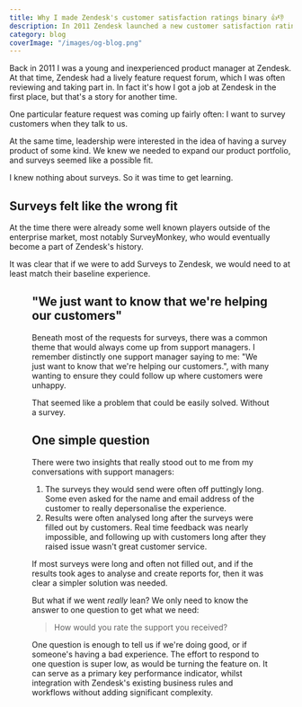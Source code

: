 ```yaml
---
title: Why I made Zendesk's customer satisfaction ratings binary 👍👎
description: In 2011 Zendesk launched a new customer satisfaction rating system. I was the product manager responsible for it, and the decision-maker on its controversial binary system.
category: blog
coverImage: "/images/og-blog.png"
---
```



Back in 2011 I was a young and inexperienced product manager at Zendesk. At that time, Zendesk had a lively feature request forum, which I was often reviewing and taking part in. In fact it's how I got a job at Zendesk in the first place, but that's a story for another time.

One particular feature request was coming up fairly often: I want to survey customers when they talk to us.

At the same time, leadership were interested in the idea of having a survey product of some kind. We knew we needed to expand our product portfolio, and surveys seemed like a possible fit.

I knew nothing about surveys. So it was time to get learning.

## Surveys felt like the wrong fit

At the time there were already some well known players outside of the enterprise market, most notably SurveyMonkey, who would eventually become a part of Zendesk's history.

It was clear that if we were to add Surveys to Zendesk, we would need to at least match their baseline experience.

<Figure
  src={ImageSurveyMonkey}
  alt="A screenshot of SurveyMonkey's homepage in 2011"
  caption="SaaS home page design certainly has improved since 2011"
/>

## "We just want to know that we're helping our customers"

Beneath most of the requests for surveys, there was a common theme that would always come up from support managers. I remember distinctly one support manager saying to me: "We just want to know that we're helping our customers.", with many wanting to ensure they could follow up where customers were unhappy.

That seemed like a problem that could be easily solved. Without a survey.

## One simple question

There were two insights that really stood out to me from my conversations with support managers:

1. The surveys they would send were often off puttingly long. Some even asked for the name and email address of the customer to really depersonalise the experience.
2. Results were often analysed long after the surveys were filled out by customers. Real time feedback was nearly impossible, and following up with customers long after they raised issue wasn't great customer service.

If most surveys were long and often not filled out, and if the results took ages to analyse and create reports for, then it was clear a simpler solution was needed.

But what if we went _really_ lean? We only need to know the answer to one question to get what we need:

> How would you rate the support you received?

One question is enough to tell us if we're doing good, or if someone's having a bad experience. The effort to respond to one question is super low, as would be turning the feature on. It can serve as a primary key performance indicator, whilst integration with Zendesk's existing business rules and workflows without adding significant complexity.

###
